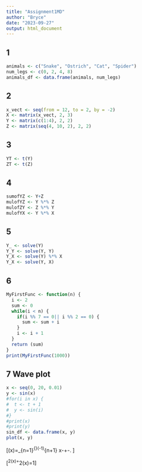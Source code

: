 ```yaml
---
title: "Assignment1MD"
author: "Bryce"
date: "2023-09-27"
output: html_document
---
```

## 1
```r
animals <- c("Snake", "Ostrich", "Cat", "Spider")
num_legs <- c(0, 2, 4, 8)
animals_df <- data.frame(animals, num_legs)
```
## 2
```r
x_vect <- seq(from = 12, to = 2, by = -2)
X <- matrix(x_vect, 2, 3)
Y <- matrix(c(1:4), 2, 2)
Z <- matrix(seq(4, 10, 2), 2, 2)
```
## 3
```r
YT <- t(Y)
ZT <- t(Z)

```
## 4
```r
sumofYZ <- Y+Z
mulofYZ <- Y %*% Z
mulofZY <- Z %*% Y
mulofYX <- Y %*% X
```
## 5
```r
Y_ <- solve(Y)
Y_Y <- solve(Y, Y)
Y_X <- solve(Y) %*% X
Y_X <- solve(Y, X)
```
## 6
```r
MyFirstFunc <- function(n) {
  i <- 2
  sum <- 0
  while(i < n) {
    if(i %% 7 == 0|| i %% 2 == 0) {
      sum <- sum + i
    }
    i <- i + 1
  }
  return (sum)
}
print(MyFirstFunc(1000))
```
## 7 Wave plot
```r
x <- seq(0, 20, 0.01)
y <- sin(x)
#for(i in x) {
#  t <- t + 1
#  y <- sin(i)
#}
#print(x)
#print(y)
sin_df <- data.frame(x, y)
plot(x, y)
```
\[\sin(x)=\sum_{n=1}^{\infty}(-1)^{n+1}\cdot \frac{x^{2n-1}}{(2n-1)!}
\approx x-\frac{x^3}{3!}+\frac{x^5}{5!}-\frac{x^7}{7!}\ldots. \]

\[\sin^2(x)+\cos^2(x)=1\]


